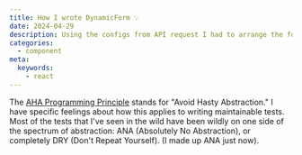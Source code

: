 ```yaml
---
title: How I wrote DynamicForm 💡
date: 2024-04-29
description: Using the configs from API request I had to arrange the form fields. I also had to do some validation, implement dependent fields and so on
categories:
  - component
meta:
  keywords:
    - react
---
```


The [AHA Programming Principle](/blog/aha-programming) stands for "Avoid Hasty
Abstraction." I have specific feelings about how this applies to writing
maintainable tests. Most of the tests that I've seen in the wild have been
wildly on one side of the spectrum of abstraction: ANA (Absolutely No
Abstraction), or completely DRY (Don't Repeat Yourself). (I made up ANA just
now).
